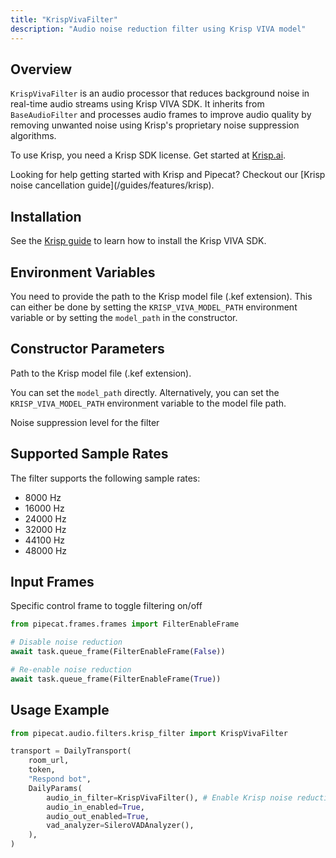 ```yaml
---
title: "KrispVivaFilter"
description: "Audio noise reduction filter using Krisp VIVA model"
---
```


## Overview

`KrispVivaFilter` is an audio processor that reduces background noise in real-time audio streams using Krisp VIVA SDK. It inherits from `BaseAudioFilter` and processes audio frames to improve audio quality by removing unwanted noise using Krisp's proprietary noise suppression algorithms.

To use Krisp, you need a Krisp SDK license. Get started at [Krisp.ai](https://krisp.ai/developers/).

<Tip>
  Looking for help getting started with Krisp and Pipecat? Checkout our [Krisp
  noise cancellation guide](/guides/features/krisp).
</Tip>

## Installation

See the [Krisp guide](/guides/features/krisp) to learn how to install the Krisp VIVA SDK.

## Environment Variables

You need to provide the path to the Krisp model file (.kef extension). This can either be done by setting the `KRISP_VIVA_MODEL_PATH` environment variable or by setting the `model_path` in the constructor.

## Constructor Parameters

<ParamField path="model_path" type="str" default="None">
Path to the Krisp model file (.kef extension).

You can set the `model_path` directly. Alternatively, you can set the `KRISP_VIVA_MODEL_PATH` environment variable to the model file path.

</ParamField>

<ParamField path="noise_suppression_level" type="int" default="100">
  Noise suppression level for the filter
</ParamField>

## Supported Sample Rates

The filter supports the following sample rates:

- 8000 Hz
- 16000 Hz
- 24000 Hz
- 32000 Hz
- 44100 Hz
- 48000 Hz

## Input Frames

<ParamField path="FilterEnableFrame" type="Frame">
  Specific control frame to toggle filtering on/off

```python
from pipecat.frames.frames import FilterEnableFrame

# Disable noise reduction
await task.queue_frame(FilterEnableFrame(False))

# Re-enable noise reduction
await task.queue_frame(FilterEnableFrame(True))
```

</ParamField>

## Usage Example

```python
from pipecat.audio.filters.krisp_filter import KrispVivaFilter

transport = DailyTransport(
    room_url,
    token,
    "Respond bot",
    DailyParams(
        audio_in_filter=KrispVivaFilter(), # Enable Krisp noise reduction
        audio_in_enabled=True,
        audio_out_enabled=True,
        vad_analyzer=SileroVADAnalyzer(),
    ),
)
```
